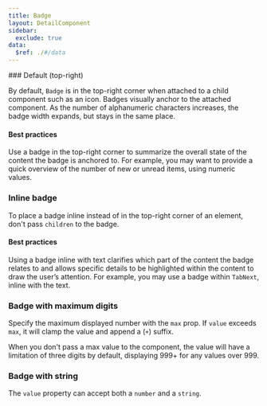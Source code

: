 ```yaml
---
title: Badge
layout: DetailComponent
sidebar:
  exclude: true
data:
  $ref: ./#/data
---
```


<LivePreviewControls>
<LivePreview componentName="badge" exampleName="Default">
### Default (top-right)

By default, `Badge` is in the top-right corner when attached to a child component such as an icon. Badges visually anchor to the attached component. As the number of alphanumeric characters increases, the badge width expands, but stays in the same place.

#### Best practices

Use a badge in the top-right corner to summarize the overall state of the content the badge is anchored to. For example, you may want to provide a quick overview of the number of new or unread items, using numeric values.

</LivePreview>
<LivePreview componentName="badge" exampleName="InlineBadge">

### Inline badge

To place a badge inline instead of in the top-right corner of an element, don't pass `children` to the badge.

#### Best practices

Using a badge inline with text clarifies which part of the content the badge relates to and allows specific details to be highlighted within the content to draw the user’s attention. For example, you may use a badge within `TabNext`, inline with the text.

</LivePreview>
<LivePreview componentName="badge" exampleName="BadgeWithMaximumDigits">

### Badge with maximum digits

Specify the maximum displayed number with the `max` prop. If `value` exceeds `max`, it will clamp the value and append a (`+`) suffix.

When you don't pass a max value to the component, the value will have a limitation of three digits by default, displaying 999+ for any values over 999.

</LivePreview>
<LivePreview componentName="badge" exampleName="BadgeWithString">
    
### Badge with string

The `value` property can accept both a `number` and a `string`.

</LivePreview>
</LivePreviewControls>
